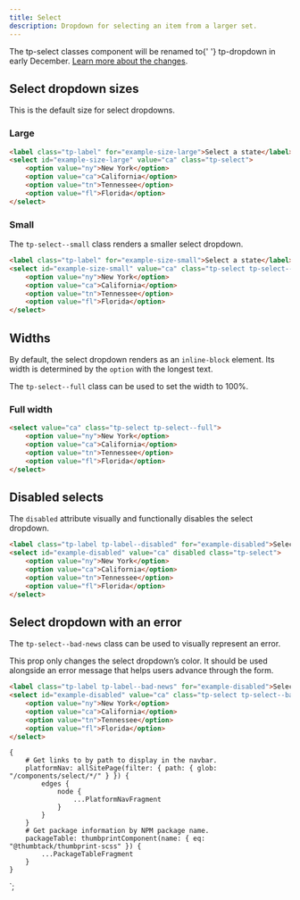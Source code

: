 ```yaml
---
title: Select
description: Dropdown for selecting an item from a larger set.
---
```



<ComponentHeader data={props.data} />

<Alert type="warning" title="This component will be renamed">
    The <InlineCode>tp-select</InlineCode> classes component will be renamed to{' '}
    <InlineCode>tp-dropdown</InlineCode> in early December.
    <a href="https://github.com/thumbtack/thumbprint/issues/566">Learn more about the changes</a>.
</Alert>

## Select dropdown sizes

This is the default size for select dropdowns.

### Large

```html
<label class="tp-label" for="example-size-large">Select a state</label>
<select id="example-size-large" value="ca" class="tp-select">
    <option value="ny">New York</option>
    <option value="ca">California</option>
    <option value="tn">Tennessee</option>
    <option value="fl">Florida</option>
</select>
```

### Small

The `tp-select--small` class renders a smaller select dropdown.

```html
<label class="tp-label" for="example-size-small">Select a state</label>
<select id="example-size-small" value="ca" class="tp-select tp-select--small">
    <option value="ny">New York</option>
    <option value="ca">California</option>
    <option value="tn">Tennessee</option>
    <option value="fl">Florida</option>
</select>
```

## Widths

By default, the select dropdown renders as an `inline-block` element. Its width is determined by the `option` with the longest text.

The `tp-select--full` class can be used to set the width to 100%.

### Full width

```html
<select value="ca" class="tp-select tp-select--full">
    <option value="ny">New York</option>
    <option value="ca">California</option>
    <option value="tn">Tennessee</option>
    <option value="fl">Florida</option>
</select>
```

## Disabled selects

The `disabled` attribute visually and functionally disables the select dropdown.

```html
<label class="tp-label tp-label--disabled" for="example-disabled">Select a state</label>
<select id="example-disabled" value="ca" disabled class="tp-select">
    <option value="ny">New York</option>
    <option value="ca">California</option>
    <option value="tn">Tennessee</option>
    <option value="fl">Florida</option>
</select>
```

## Select dropdown with an error

The `tp-select--bad-news` class can be used to visually represent an error.

This prop only changes the select dropdown’s color. It should be used alongside an error message that helps users advance through the form.

```html
<label class="tp-label tp-label--bad-news" for="example-disabled">Select a state</label>
<select id="example-disabled" value="ca" class="tp-select tp-select--bad-news">
    <option value="ny">New York</option>
    <option value="ca">California</option>
    <option value="tn">Tennessee</option>
    <option value="fl">Florida</option>
</select>
```

<ComponentFooter data={props.data} />

    {
        # Get links to by path to display in the navbar.
        platformNav: allSitePage(filter: { path: { glob: "/components/select/*/" } }) {
            edges {
                node {
                    ...PlatformNavFragment
                }
            }
        }
        # Get package information by NPM package name.
        packageTable: thumbprintComponent(name: { eq: "@thumbtack/thumbprint-scss" }) {
            ...PackageTableFragment
        }
    }
`;
